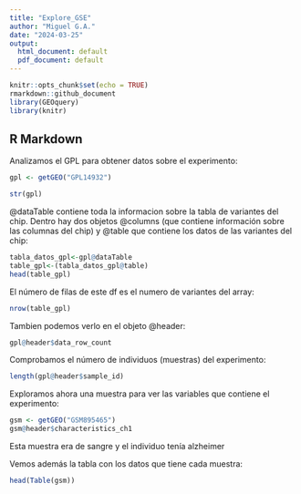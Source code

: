```yaml
---
title: "Explore_GSE"
author: "Miguel G.A."
date: "2024-03-25"
output:
  html_document: default
  pdf_document: default
---
```


```r
knitr::opts_chunk$set(echo = TRUE)
rmarkdown::github_document
library(GEOquery)
library(knitr)
```

## R Markdown

Analizamos el GPL para obtener datos sobre el experimento:

```r
gpl <- getGEO("GPL14932")

str(gpl)

```
@dataTable contiene toda la informacion sobre la tabla de variantes del chip.
Dentro hay dos objetos @columns (que contiene información sobre las columnas del chip) y @table que contiene los datos de las variantes del chip: 


```r
tabla_datos_gpl<-gpl@dataTable
table_gpl<-(tabla_datos_gpl@table)
head(table_gpl)
```


El número de filas de este df es el numero de variantes del array:

```r
nrow(table_gpl)
```
Tambien podemos verlo en el objeto @header:
```r
gpl@header$data_row_count

```


Comprobamos el número de individuos (muestras) del experimento:

```r
length(gpl@header$sample_id)

```
Exploramos ahora una muestra para ver las variables que contiene el experimento:

```r
gsm <- getGEO("GSM895465")
gsm@header$characteristics_ch1

```
Esta muestra era de sangre y el individuo tenía alzheimer

Vemos además la tabla con los datos que tiene cada muestra:
```r
head(Table(gsm))
```


